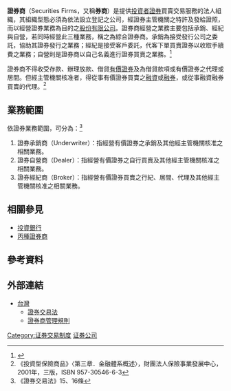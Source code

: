 '''證券商'''（Securities Firms，又稱'''券商'''）是提供[[投資者|投資者]][[證券|證券]]買賣交易服務的法人組織，其組織型態必須為依法設立登記之公司，經證券主管機關之特許及發給證照，而以經營證券業務為目的之[[股份有限公司|股份有限公司]]。證券商經營之業務主要包括承銷、經紀與自營，若同時經營此三種業務，稱之為綜合證券商。承銷為接受發行公司之委託，協助其證券發行之業務；經紀是接受客戶委託，代客下單買賣證券以收取手續費之業務；自營則是證券商以自己名義進行證券買賣之業務。<ref>{{cite book |author1=謝劍平 |title=投資學：基本原理與實務 |isbn=978-957-43-1484-3 |page=51}}</ref>

證券商不得收受存款、辦理放款、借貸[[有價證券|有價證券]]及為借貸款項或有價證券之代理或居間。但經主管機關核准者，得從事有價證券買賣之[[融資|融資]]或[[融券|融券]]，或從事融資融券買賣的代理。<ref>《投資型保險商品》〈第三章．金融體系概述〉，財團法人保險事業發展中心，2001年，三版，ISBN 957-30546-6-3</ref>

==業務範圍==
依證券業務範圍，可分為：<ref>《證券交易法》15、16條</ref>
#證券承銷商（Underwriter）：指經營有價證券之承銷及其他經主管機關核准之相關業務。
#證券自營商（Dealer）：指經營有價證券之自行買賣及其他經主管機關核准之相關業務。
#證券經紀商（Broker）：指經營有價證券買賣之行紀、居間、代理及其他經主管機關核准之相關業務。 

== 相關參見 ==
*[[投資銀行|投資銀行]]
*[[丙種證券商|丙種證券商]]

== 參考資料 ==
{{Reflist}}

== 外部連結 ==
*[[台灣|台灣]]
**[http://law.moj.gov.tw/LawClass/LawAll.aspx?PCode=G0400001 證券交易法]{{Wayback|url=http://law.moj.gov.tw/LawClass/LawAll.aspx?PCode=G0400001 |date=20110408134834 }}
**[http://law.moj.gov.tw/LawClass/LawAll.aspx?PCode=G0400072 證券商管理規則]

{{小作品|金融}}

[[Category:证券交易制度|Category:证券交易制度]]
[[Category:证券公司|]]